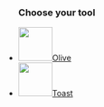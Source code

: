 ```{=html}
<ul id="choose-your-tool" class="nav nav-tabs" role="tablist">
  <h3 class="no-anchor">Choose your tool</h3>
  <li class="nav-item" role="presentation">
    <a class="nav-link" href="olive.html">
      <img src="../images/olive.png" height="60">Olive
    </a>
  </li>
  <li class="nav-item" role="presentation">
    <a class="nav-link" href="toast.html">
      <img src="../images/toast.png" height="60">Toast
    </a>
  </li>
</ul>

<script type="text/javascript">
document.addEventListener("DOMContentLoaded", function() {
  // get file name
  const filename = window.location.pathname.split("/").slice(-1)[0];
  
  // latch active
  const toolLinks = window.document.querySelectorAll("#choose-your-tool a");
  for (const tool of toolLinks) {
    if (tool.href.endsWith(filename)) {
      tool.classList.add("active");
      break;
    }
  }
  
   // save in local storage
  window.localStorage.setItem("tutorialTool", filename);
});

</script>
```